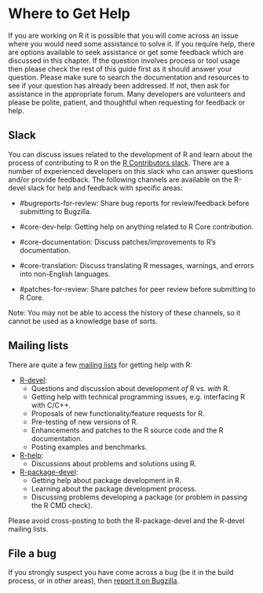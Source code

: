 # Where to Get Help {#WhereToGetHelp}

If you are working on R it is possible that you will come across an issue where you would need some assistance to solve it. If you require help, there are options available to seek assistance or get some feedback which are discussed in this chapter. If the question involves process or tool usage then please check the rest of this guide first as it should answer your question. Please make sure to search the documentation and resources to see if your question has already been addressed. If not, then ask for assistance in the appropriate forum. Many developers are volunteers and please be polite, patient, and thoughtful when requesting for feedback or help.

## Slack

You can discuss issues related to the development of R and learn about the process of contributing to R on the [R Contributors slack](https://r-contributors.slack.com/). There are a number of experienced developers on this slack who can answer questions and/or provide feedback. The following channels are available on the R-devel slack for help and feedback with specific areas:

  * #bugreports-for-review: Share bug reports for review/feedback before submitting to Bugzilla.
  
  * #core-dev-help: Getting help on anything related to R Core contribution.
  
  * #core-documentation: Discuss patches/improvements to R's documentation.
  
  * #core-translation: Discuss translating R messages, warnings, and errors into non-English languages.
  
  * #patches-for-review: Share patches for peer review before submitting to R Core.

Note: You may not be able to access the history of these channels, so it cannot be used as a knowledge base of sorts. 

## Mailing lists

There are quite a few [mailing lists](https://www.r-project.org/mail.html) for getting help with R:

  * [R-devel](https://stat.ethz.ch/mailman/listinfo/r-devel): 
      * Questions and discussion about development _of_ R vs. _with_ R.
      * Getting help with technical programming issues, e.g. interfacing R with C/C++.
      * Proposals of new functionality/feature requests for R.
      * Pre-testing of new versions of R.
      * Enhancements and patches to the R source code and the R documentation.
      * Posting examples and benchmarks.
      
  * [R-help](https://stat.ethz.ch/mailman/listinfo/r-help): 
      * Discussions about problems and solutions using R.
      
  * [R-package-devel](https://stat.ethz.ch/mailman/listinfo/r-package-devel): 
      * Getting help about package development in R.
      * Learning about the package development process. 
      * Discussing problems developing a package (or problem in passing the R CMD check).
      
Please avoid cross-posting to both the R-package-devel and the R-devel mailing lists.

## File a bug

If you strongly suspect you have come across a bug (be it in the build process, or in other areas), then [report it on Bugzilla](#ReportBug). 
